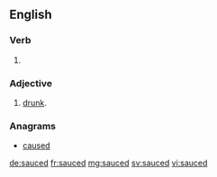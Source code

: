 ==English==

===Verb===
{{head|en}}

# {{en-past of|sauce}}

===Adjective===
{{en-adj}}

# {{context|slang|lang=en}} [[drunk]].

===Anagrams===
* [[caused#English|caused]]

[[de:sauced]]
[[fr:sauced]]
[[mg:sauced]]
[[sv:sauced]]
[[vi:sauced]]
